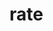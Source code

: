 # rate


<ul className="grid grid-cols-1 md:grid-cols-2 lg:grid-cols-3 xl:grid-cols-4 gap-4 -ml-6">
<ReferenceCard
    title="Ameribor"
    description="Ameribor"
    url="/platform/reference/fixedincome/rate/ameribor"
    chevron={false}
/>
<ReferenceCard
    title="Dpcredit"
    description="Discount Window Primary Credit Rate"
    url="/platform/reference/fixedincome/rate/dpcredit"
    chevron={false}
/>
<ReferenceCard
    title="Ecb"
    description="European Central Bank Interest Rates"
    url="/platform/reference/fixedincome/rate/ecb"
    chevron={false}
/>
<ReferenceCard
    title="Effr"
    description="Fed Funds Rate"
    url="/platform/reference/fixedincome/rate/effr"
    chevron={false}
/>
<ReferenceCard
    title="Effr Forecast"
    description="Fed Funds Rate Projections"
    url="/platform/reference/fixedincome/rate/effr_forecast"
    chevron={false}
/>
<ReferenceCard
    title="Estr"
    description="Euro Short-Term Rate"
    url="/platform/reference/fixedincome/rate/estr"
    chevron={false}
/>
<ReferenceCard
    title="Iorb"
    description="Interest on Reserve Balances"
    url="/platform/reference/fixedincome/rate/iorb"
    chevron={false}
/>
<ReferenceCard
    title="Sonia"
    description="Sterling Overnight Index Average"
    url="/platform/reference/fixedincome/rate/sonia"
    chevron={false}
/>
</ul>
